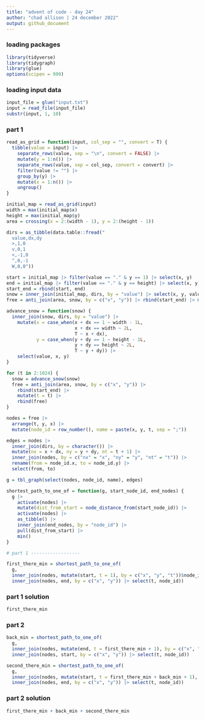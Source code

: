 ```yaml
---
title: "advent of code - day 24"
author: "chad allison | 24 december 2022"
output: github_document
---
```


### loading packages

```r
library(tidyverse)
library(tidygraph)
library(glue)
options(scipen = 999)
```

### loading input data

```r
input_file = glue("input.txt")
input = read_file(input_file)
substr(input, 1, 10)
```

### part 1

```r
read_as_grid = function(input, col_sep = "", convert = T) {
  tibble(value = input) |>
    separate_rows(value, sep = "\n", convert = FALSE) |>
    mutate(y = 1:n()) |>
    separate_rows(value, sep = col_sep, convert = convert) |>
    filter(value != "") |>
    group_by(y) |>
    mutate(x = 1:n()) |>
    ungroup()
}

initial_map = read_as_grid(input)
width = max(initial_map$x)
height = max(initial_map$y)
area = crossing(x = 2:(width - 1), y = 2:(height - 1))

dirs = as_tibble(data.table::fread("
  value,dx,dy
  >,1,0
  v,0,1
  <,-1,0
  ^,0,-1
  W,0,0"))

start = initial_map |> filter(value == "." & y == 1) |> select(x, y)
end = initial_map |> filter(value == "." & y == height) |> select(x, y)
start_end = rbind(start, end)
snow = inner_join(initial_map, dirs, by = "value") |> select(x, y, value)
free = anti_join(area, snow, by = c("x", "y")) |> rbind(start_end) |> mutate(t = 1)

advance_snow = function(snow) {
  inner_join(snow, dirs, by = "value") |>
    mutate(x = case_when(x + dx == 1 ~ width - 1L,
                         x + dx == width ~ 2L,
                         T ~ x + dx),
           y = case_when(y + dy == 1 ~ height - 1L,
                         y + dy == height ~ 2L,
                         T ~ y + dy)) |>
    select(value, x, y)
}

for (t in 2:1024) {
  snow = advance_snow(snow)
  free = anti_join(area, snow, by = c("x", "y")) |>
    rbind(start_end) |>
    mutate(t = t) |>
    rbind(free)
}

nodes = free |>
  arrange(t, y, x) |>
  mutate(node_id = row_number(), name = paste(x, y, t, sep = ";"))

edges = nodes |>
  inner_join(dirs, by = character()) |>
  mutate(nx = x + dx, ny = y + dy, nt = t + 1) |>
  inner_join(nodes, by = c("nx" = "x", "ny" = "y", "nt" = "t")) |>
  rename(from = node_id.x, to = node_id.y) |>
  select(from, to)

g = tbl_graph(select(nodes, node_id, name), edges)

shortest_path_to_one_of = function(g, start_node_id, end_nodes) {
  g |>
    activate(nodes) |>
    mutate(dist_from_start = node_distance_from(start_node_id)) |>
    activate(nodes) |>
    as_tibble() |>
    inner_join(end_nodes, by = "node_id") |>
    pull(dist_from_start) |>
    min()
}

# part 1 ------------------

first_there_min = shortest_path_to_one_of(
  g,
  inner_join(nodes, mutate(start, t = 1), by = c("x", "y", "t"))$node_id,
  inner_join(nodes, end, by = c("x", "y")) |> select(t, node_id))
```

### part 1 solution

```r
first_there_min
```

### part 2

```r
back_min = shortest_path_to_one_of(
  g,
  inner_join(nodes, mutate(end, t = first_there_min + 1), by = c("x", "y", "t"))$node_id,
  inner_join(nodes, start, by = c("x", "y")) |> select(t, node_id))

second_there_min = shortest_path_to_one_of(
  g,
  inner_join(nodes, mutate(start, t = first_there_min + back_min + 1), by = c("x", "y", "t"))$node_id,
  inner_join(nodes, end, by = c("x", "y")) |> select(t, node_id))
```

### part 2 solution

```r
first_there_min + back_min + second_there_min
```
























































